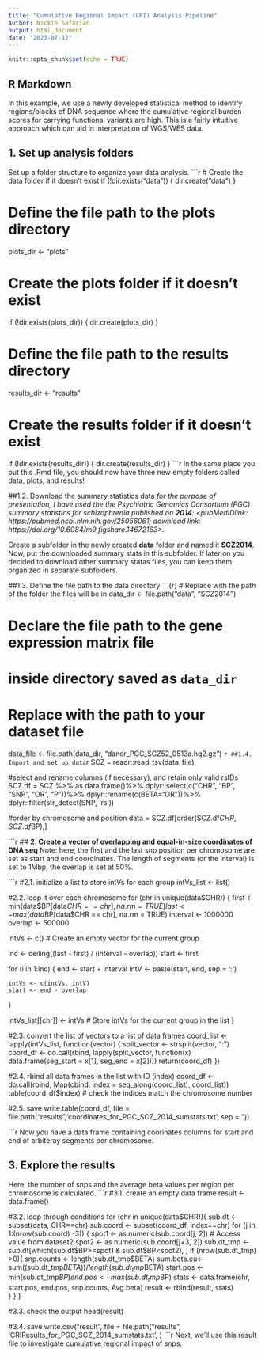 ```yaml
---
title: "Cumulative Regional Impact (CRI) Analysis Pipeline"
Author: Nickie Safarian
output: html_document
date: "2023-07-12"
---
```


```r
knitr::opts_chunk$set(echo = TRUE)
```

## **R Markdown**
In this example, we use a newly developed statistical method to identify regions/blocks of DNA sequence where the cumulative regional burden 
scores for carrying functional variants are high. 
This is a fairly intuitive approach which can aid in interpretation of WGS/WES data.


## **1. Set up analysis folders**
Set up a folder structure to organize your data analysis.
```r
# Create the data folder if it doesn't exist
if (!dir.exists("data")) {
  dir.create("data")
}

# Define the file path to the plots directory
plots_dir <- "plots"

# Create the plots folder if it doesn't exist
if (!dir.exists(plots_dir)) {
  dir.create(plots_dir)
}

# Define the file path to the results directory
results_dir <- "results"

# Create the results folder if it doesn't exist
if (!dir.exists(results_dir)) {
  dir.create(results_dir)
}
```r
In the same place you put this .Rmd file, you should now have three new empty folders called data, plots, and results!


##1.2. Download the summary statistics data 
*for the purpose of presentation, I have used the the Psychiatric Genomics Consortium (PGC) summary statistics*
*for schizophrenia published on **2014**:*
*<pubMedIDlink: https://pubmed.ncbi.nlm.nih.gov/25056061; download link: https://doi.org/10.6084/m9.figshare.14672163>.*

Create a subfolder in the newly created **data** folder and named it **SCZ2014**. Now, put the downloaded summary stats in this subfolder. 
If later on you decided to download other summary statas files, you can keep them organized in separate subfolders.

##1.3.  Define the file path to the data directory
```{r]
# Replace with the path of the folder the files will be in
data_dir <- file.path("data", "SCZ2014")

# Declare the file path to the gene expression matrix file
# inside directory saved as `data_dir`
# Replace with the path to your dataset file
data_file <- file.path(data_dir, "daner_PGC_SCZ52_0513a.hq2.gz")
```r

    
##1.4. Import and set up data
```r
SCZ = readr::read_tsv(data_file)

#select and rename columns (if necessary), and retain only valid rsIDs
SCZ.df = SCZ %>% as.data.frame()%>% 
  dplyr::select(c("CHR", "BP", "SNP", "OR", "P"))%>%
  dplyr::rename(c(BETA="OR"))%>%
  dplyr::filter(str_detect(SNP, 'rs'))

#order by chromosome and position
data = SCZ.df[order(SCZ.df$CHR, SCZ.df$BP),]

```r

## **2. Create a vector of overlapping and equal-in-size coordinates of DNA seq**
Note: here, the first and the last snp position per chromosome are set as start and end coordinates.
The length of segments (or the interval) is set to 1Mbp, the overlap is set at 50%. 

```r
#2.1. initialize a list to store intVs for each group
intVs_list <- list()  

#2.2. loop it over each chromosome
for (chr in unique(data$CHR)) {
  first <- min(data$BP[data$CHR == chr], na.rm = TRUE)
  last <- max(data$BP[data$CHR == chr], na.rm = TRUE)
  interval <- 1000000
  overlap <- 500000
  
  intVs <- c()  # Create an empty vector for the current group
  
  inc <- ceiling((last - first) / (interval - overlap))
  start <- first
  
  for (i in 1:inc) {
    end <- start + interval
    intV <- paste(start, end, sep = ':')
    
    intVs <- c(intVs, intV)
    start <- end - overlap
  }
  
  intVs_list[[chr]] <- intVs  # Store intVs for the current group in the list
}

#2.3. convert the list of vectors to a list of data frames
coord_list <- lapply(intVs_list, function(vector) {
  split_vector <- strsplit(vector, ":")
  coord_df <- do.call(rbind, lapply(split_vector, function(x) data.frame(seg_start = x[1], seg_end = x[2])))
  return(coord_df)
})

#2.4. rbind all data frames in the list with ID (index)
coord_df <- do.call(rbind, Map(cbind, index = seq_along(coord_list), coord_list))
table(coord_df$index) # check the indices match the chromosome number

#2.5. save
write.table(coord_df, file = file.path("results",'coordinates_for_PGC_SCZ_2014_sumstats.txt', sep = "\t"))
                      
```r
Now you have a data frame containing coorinates columns for start and end of arbiteray segments per chromosome.

## **3. Explore the results**                   
Here, the number of snps and the average beta values per region per chromosome is calculated. 
```r
#3.1. create an empty data frame
result <- data.frame()

#3.2. loop through conditions
for (chr in unique(data$CHR)){
  sub.dt <- subset(data, CHR==chr)
    sub.coord <- subset(coord_df, index==chr)
    for (j in 1:(nrow(sub.coord) -3)) {
      spot1 <- as.numeric(sub.coord[j, 2])  # Access value from dataset2
      spot2 <- as.numeric(sub.coord[j+3, 2])
      sub.dt_tmp <- sub.dt[which(sub.dt$BP>=spot1 & sub.dt$BP<spot2), ]
      if (nrow(sub.dt_tmp) >0){
        snp.counts <- length(sub.dt_tmp$BETA)
        sum.beta.eu<- sum((sub.dt_tmp$BETA))/length(sub.dt_tmp$BETA)
        start.pos <- min(sub.dt_tmp$BP)
        end.pos <- max(sub.dt_tmp$BP)
        stats <- data.frame(chr, start.pos, end.pos, snp.counts, Avg.beta)
        result <- rbind(result, stats)  
      }
    }
}

#3.3. check the output
head(result)

#3.4. save
write.csv("result", file = file.path("results", 'CRIResults_for_PGC_SCZ_2014_sumstats.txt', )
```r

Next, we'll use this result file to investigate cumulative regional impact of snps.

          

          






    

